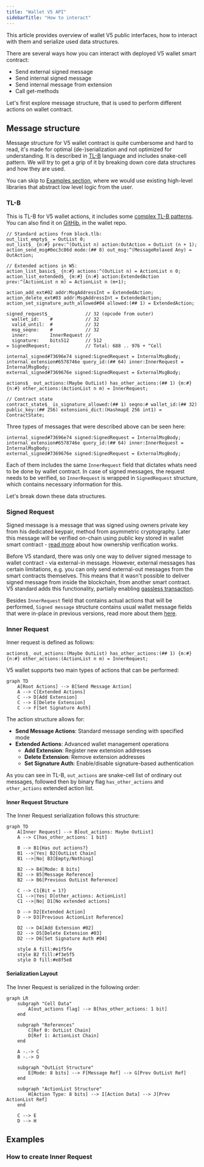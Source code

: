 ```yaml
---
title: "Wallet V5 API"
sidebarTitle: "How to interact"
---
```


This article provides overview of wallet V5 public interfaces, how to interact with them and serialize used data structures.

There are several ways how you can interact with deployed V5 wallet smart contract:

- Send external signed message
- Send internal signed message
- Send internal message from extension
- Call get-methods

Let's first explore message structure, that is used to perform different actions on wallet contract.

## Message structure

Message structure for V5 wallet contract is quite cumbersome and hard to read, it's made for optimal (de-)serialization and not optimized for understanding. It is described in [TL-B](/language/TL-B/overview) language and includes snake-cell pattern. We will try to get a grip of it by breaking down core data structures and how they are used.

You can skip to [Examples section](#examples), where we would use existing high-level libraries that abstract low level logic from the user.

### TL-B

This is TL-B for V5 wallet actions, it includes some [complex TL-B patterns](/language/TL-B/complex-and-non-trivial-examples.mdx). You can also find it on [GitHib](https://github.com/ton-blockchain/wallet-contract-v5/blob/321186127e8cc5e395ad3b2f1870839237c56f5f/types.tlb), in the wallet repo.

```tlb expandable
// Standard actions from block.tlb:
out_list_empty$_ = OutList 0;
out_list$_ {n:#} prev:^(OutList n) action:OutAction = OutList (n + 1);
action_send_msg#0ec3c86d mode:(## 8) out_msg:^(MessageRelaxed Any) = OutAction;

// Extended actions in W5:
action_list_basic$_ {n:#} actions:^(OutList n) = ActionList n 0;
action_list_extended$_ {m:#} {n:#} action:ExtendedAction prev:^(ActionList n m) = ActionList n (m+1);

action_add_ext#02 addr:MsgAddressInt = ExtendedAction;
action_delete_ext#03 addr:MsgAddressInt = ExtendedAction;
action_set_signature_auth_allowed#04 allowed:(## 1) = ExtendedAction;

signed_request$_             // 32 (opcode from outer)
  wallet_id:    #            // 32
  valid_until:  #            // 32
  msg_seqno:    #            // 32
  inner:        InnerRequest //
  signature:    bits512      // 512
= SignedRequest;             // Total: 688 .. 976 + ^Cell

internal_signed#73696e74 signed:SignedRequest = InternalMsgBody;
internal_extension#6578746e query_id:(## 64) inner:InnerRequest = InternalMsgBody;
external_signed#7369676e signed:SignedRequest = ExternalMsgBody;

actions$_ out_actions:(Maybe OutList) has_other_actions:(## 1) {m:#} {n:#} other_actions:(ActionList n m) = InnerRequest;

// Contract state
contract_state$_ is_signature_allowed:(## 1) seqno:# wallet_id:(## 32) public_key:(## 256) extensions_dict:(HashmapE 256 int1) = ContractState;
```

Three types of messages that were described above can be seen here:

```tlb
internal_signed#73696e74 signed:SignedRequest = InternalMsgBody;
internal_extension#6578746e query_id:(## 64) inner:InnerRequest = InternalMsgBody;
external_signed#7369676e signed:SignedRequest = ExternalMsgBody;
```

Each of them includes the same `InnerRequest` field that dictates whats need to be done by wallet contract. In case of signed messages, the request needs to be verified, so `InnerRequest` is wrapped in `SignedRequest` structure, which contains necessary information for this.

Let's break down these data structures.

### Signed Request

Signed message is a message that was signed using owners private key from his dedicated keypair, method from asymmetric cryptography. Later this message will be verified on-chain using public key stored in wallet smart contract - [read more](/standard/wallets/how-it-works#how-ownership-verification-works) about how ownership verification works.

Before V5 standard, there was only one way to deliver signed message to wallet contract - via external-in message. However, external messages has certain limitations, e.g. you can only send external-out messages from the smart contracts themselves. This means that it wasn't possible to deliver signed message from inside the blockchain, from another smart contract. V5 standard adds this functionality, partially enabling [gassless transaction](/standard/wallets/v5#preparing-for-gasless-transactions).

Besides `InnerRequest` field that contains actual actions that will be performed, `Signed message` structure contains usual wallet message fields that were in-place in previous versions, read more about them [here](/standard/wallets/how-it-works).

### Inner Request

Inner request is defined as follows:

```tlb
actions$_ out_actions:(Maybe OutList) has_other_actions:(## 1) {m:#} {n:#} other_actions:(ActionList n m) = InnerRequest;
```

V5 wallet supports two main types of actions that can be performed:

```mermaid
graph TD
    A[Root Actions] --> B[Send Message Action]
    A --> C[Extended Actions]
    C --> D[Add Extension]
    C --> E[Delete Extension]
    C --> F[Set Signature Auth]
```

The action structure allows for:
- **Send Message Actions**: Standard message sending with specified mode
- **Extended Actions**: Advanced wallet management operations
  - **Add Extension**: Register new extension addresses
  - **Delete Extension**: Remove extension addresses
  - **Set Signature Auth**: Enable/disable signature-based authentication

As you can see in TL-B, `out_actions` are snake-cell list of ordinary out messages, followed then by binary flag `has_other_actions` and `other_actions` extended action list.

#### Inner Request Structure

The Inner Request serialization follows this structure:

```mermaid
graph TD
    A[Inner Request] --> B[out_actions: Maybe OutList]
    A --> C[has_other_actions: 1 bit]

    B --> B1{Has out actions?}
    B1 -->|Yes| B2[OutList Chain]
    B1 -->|No| B3[Empty/Nothing]

    B2 --> B4[Mode: 8 bits]
    B2 --> B5[Message Reference]
    B2 --> B6[Previous OutList Reference]

    C --> C1{Bit = 1?}
    C1 -->|Yes| D[other_actions: ActionList]
    C1 -->|No| D1[No extended actions]

    D --> D2[Extended Action]
    D --> D3[Previous ActionList Reference]

    D2 --> D4[Add Extension #02]
    D2 --> D5[Delete Extension #03]
    D2 --> D6[Set Signature Auth #04]

    style A fill:#e1f5fe
    style B2 fill:#f3e5f5
    style D fill:#e8f5e8
```

#### Serialization Layout

The Inner Request is serialized in the following order:

```mermaid
graph LR
    subgraph "Cell Data"
        A[out_actions flag] --> B[has_other_actions: 1 bit]
    end

    subgraph "References"
        C[Ref 0: OutList Chain]
        D[Ref 1: ActionList Chain]
    end

    A -.-> C
    B -.-> D

    subgraph "OutList Structure"
        E[Mode: 8 bits] --> F[Message Ref] --> G[Prev OutList Ref]
    end

    subgraph "ActionList Structure"
        H[Action Type: 8 bits] --> I[Action Data] --> J[Prev ActionList Ref]
    end

    C --> E
    D --> H
```


## Examples

### How to create Inner Request


